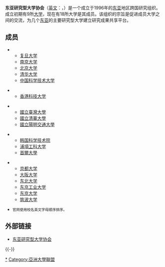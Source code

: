 '''东亚研究型大学协会'''（[[英文|英文]]：{{lang|en|'''A'''ssociation of '''E'''ast '''A'''sian '''R'''esearch '''U'''niversities}}，{{lang|en|'''AEARU'''}}）是一个成立于1996年的[[东亚|东亚]]地区跨国研究组织。成立初期有9所[[大学|大学]]，现在有18所大学是其成员。该组织的宗旨是促进成员大学之间的交流，为几个[[东亚|东亚]]的主要研究型大学建立研究成果共享平台。

== 成员 ==
{{col-begin}}
{{col-break}}
*{{CHNMLD}}
**[[复旦大学|复旦大学]]
**[[南京大学|南京大学]]
**[[北京大学|北京大学]]
**[[清华大学|清华大学]]
**[[中国科学技术大学|中国科学技术大学]]
{{col-break}}
*{{HKG}}
**[[香港科技大学|香港科技大学]]
{{col-break}}
*{{TWN}}
**[[國立臺灣大學|國立臺灣大學]]
**[[國立清華大學|國立清華大學]]
**[[國立陽明交通大學|國立陽明交通大學]]
{{col-break}}
*{{KOR}}
**[[韩国科学技术院|韩国科学技术院]]
**[[浦項工科大学|浦項工科大学]]
**[[首爾大學|首爾大學]]
{{col-break}}
*{{JPN}}
**[[京都大学|京都大学]]
**[[大阪大学|大阪大学]]
**[[东北大学_(日本)|东北大学]]
**[[东京工业大学|东京工业大学]] 
**[[东京大学|东京大学]]
**[[筑波大学|筑波大学]] 
{{col-end}}
*<small>官网使用校名英文字母顺序排序。</small>

== 外部链接 ==
* [http://www.aearu.org 东亚研究型大学协会]{{Wayback|url=http://www.aearu.org/ |date=20170201104455 }}

{{-}}
{{AEARU|*}}

[[Category:东亚研究型大学协会成员|*]]
[[Category:亞洲大學聯盟|Category:亞洲大學聯盟]]